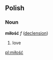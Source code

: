 ==Polish==
===Noun===
'''miłość''' ''f'' ([[Wiktionary Appendix:Polish feminine ść noun declension|declension]])
# love
[[pl:miłość]]